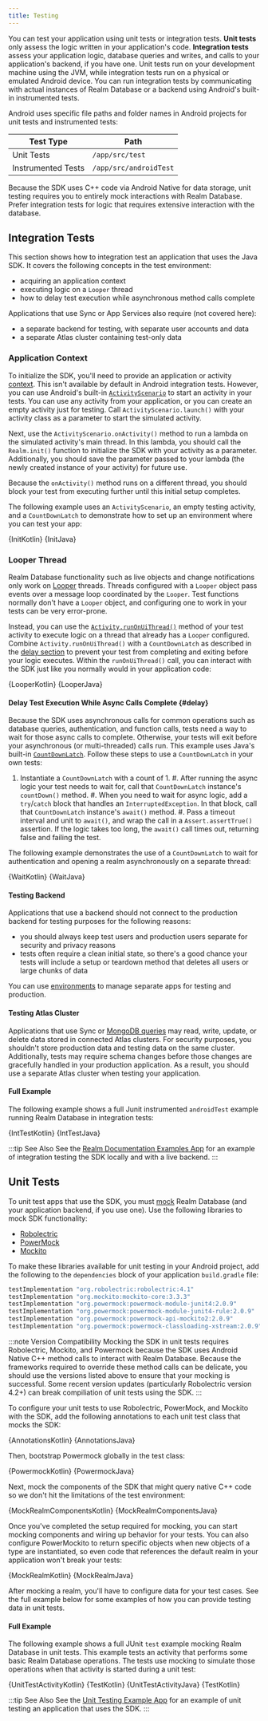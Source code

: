 ```yaml
---
title: Testing
---
```



You can test your application using unit tests or integration tests.
**Unit tests** only assess the logic written in your application's code.
**Integration tests** assess your application logic, database queries and
writes, and calls to your application's backend, if you have one. Unit tests
run on your development machine using the JVM, while integration tests
run on a physical or emulated Android device. You can run integration
tests by communicating with actual instances of Realm Database
or a backend using Android's built-in instrumented tests.

Android uses specific file paths and folder names in Android projects
for unit tests and instrumented tests:

| Test Type          | Path                   |
| ------------------ | ---------------------- |
| Unit Tests         | `/app/src/test`        |
| Instrumented Tests | `/app/src/androidTest` |

Because the SDK uses C++ code via Android Native for data
storage, unit testing requires you to entirely mock interactions with
Realm Database. Prefer integration tests for logic that requires
extensive interaction with the database.

## Integration Tests

This section shows how to integration test an application that uses
the Java SDK. It covers the following concepts in the test
environment:

- acquiring an application context
- executing logic on a `Looper` thread
- how to delay test execution while asynchronous method calls complete

Applications that use Sync or App Services also require (not
covered here):

- a separate backend for testing, with separate user accounts
  and data
- a separate Atlas cluster containing test-only data

### Application Context

To initialize the SDK, you'll need to provide an application or activity
[context](https://developer.android.com/reference/android/content/Context).
This isn't available by default in Android integration tests. However,
you can use Android's built-in [`ActivityScenario`](https://developer.android.com/reference/androidx/test/core/app/ActivityScenario)
to start an activity in your tests. You can use any activity from
your application, or you can create an empty activity just for testing.
Call `ActivityScenario.launch()` with your activity class as a
parameter to start the simulated activity.

Next, use the `ActivityScenario.onActivity()` method to run a lambda
on the simulated activity's main thread. In this lambda, you should call
the `Realm.init()` function to initialize the SDK with your activity
as a parameter. Additionally, you should save the parameter passed to
your lambda (the newly created instance of your activity) for future
use.

Because the `onActivity()` method runs on a different thread, you
should block your test from executing further until this initial setup
completes.

The following example uses an `ActivityScenario`, an empty testing
activity, and a `CountDownLatch` to demonstrate how to set up an
environment where you can test your app:

<Tabs groupId="java-sdk-languages">
  <TabItem value="kotlin" label="Kotlin">
    <CodeBlock language="kotlin">{InitKotlin}</CodeBlock>
  </TabItem>
  <TabItem value="java" label="Java">
    <CodeBlock language="java">{InitJava}</CodeBlock>
  </TabItem>
</Tabs>

### Looper Thread

Realm Database functionality such as live objects and change notifications only
work on [Looper](https://developer.android.com/reference/android/os/Looper) threads.
Threads configured with a `Looper` object pass events over a message
loop coordinated by the `Looper`. Test functions normally don't have
a `Looper` object, and configuring one to work in your tests can be
very error-prone.

Instead, you can use the [`Activity.runOnUiThread()`](<https://developer.android.com/reference/android/app/Activity#runOnUiThread(java.lang.Runnable)>)
method of your test activity to execute logic on a thread that already
has a `Looper` configured. Combine `Activity.runOnUiThread()` with
a `CountDownLatch` as described in the [delay section](#delay)
to prevent your test from completing
and exiting before your logic executes. Within the `runOnUiThread()`
call, you can interact with the SDK just like you normally would in your
application code:

<Tabs groupId="java-sdk-languages">
  <TabItem value="kotlin" label="Kotlin">
    <CodeBlock language="kotlin">{LooperKotlin}</CodeBlock>
  </TabItem>
  <TabItem value="java" label="Java">
    <CodeBlock language="java">{LooperJava}</CodeBlock>
  </TabItem>
</Tabs>

#### Delay Test Execution While Async Calls Complete {#delay}

Because the SDK uses asynchronous calls for common operations such as
database queries, authentication, and function calls, tests need a way
to wait for those async calls to complete. Otherwise, your tests will
exit before your asynchronous (or multi-threaded) calls run. This example
uses Java's built-in [`CountDownLatch`](https://docs.oracle.com/en/java/javase/11/docs/api/java.base/java/util/concurrent/CountDownLatch.html).
Follow these steps to use a `CountDownLatch` in your own tests:

1. Instantiate a `CountDownLatch` with a count of 1.
   #. After running the async logic your test needs to wait for, call that
   `CountDownLatch` instance's `countDown()` method.
   #. When you need to wait for async logic, add a `try`/`catch` block
   that handles an `InterruptedException`. In that block,
   call that `CountDownLatch` instance's `await()` method.
   #. Pass a timeout interval and unit to `await()`, and wrap
   the call in a `Assert.assertTrue()` assertion. If the logic takes
   too long, the `await()` call times out, returning false and failing
   the test.

The following example demonstrates the use of a `CountDownLatch` to
wait for authentication and opening a realm asynchronously on a separate
thread:

<Tabs groupId="java-sdk-languages">
  <TabItem value="kotlin" label="Kotlin">
    <CodeBlock language="kotlin">{WaitKotlin}</CodeBlock>
  </TabItem>
  <TabItem value="java" label="Java">
    <CodeBlock language="java">{WaitJava}</CodeBlock>
  </TabItem>
</Tabs>

#### Testing Backend

Applications that use a backend should not connect to the
production backend for testing purposes for the following reasons:

- you should always keep test users and production users separate
  for security and privacy reasons
- tests often require a clean initial state, so there's a good chance
  your tests will include a setup or teardown method that deletes all
  users or large chunks of data

You can use [environments](https://www.mongodb.com/docs/realm/manage-apps/configure/config/environments/#std-label-appconfig-environment)
to manage separate apps for testing and production.

#### Testing Atlas Cluster

Applications that use Sync or [MongoDB queries](/sdk/java/app-services/mongodb/overview)
may read, write, update, or delete data
stored in connected Atlas clusters. For security purposes, you shouldn't
store production data and testing data on the same cluster. Additionally,
tests may require schema changes before those changes are gracefully
handled in your production application. As a result, you should use a
separate Atlas cluster when testing your application.

#### Full Example

The following example shows a full Junit instrumented `androidTest`
example running Realm Database in integration tests:

<Tabs groupId="java-sdk-languages">
  <TabItem value="kotlin" label="Kotlin">
    <CodeBlock language="kotlin">{IntTestKotlin}</CodeBlock>
  </TabItem>
  <TabItem value="java" label="Java">
    <CodeBlock language="java">{IntTestJava}</CodeBlock>
  </TabItem>
</Tabs>

:::tip See Also
See the [Realm Documentation Examples App](https://github.com/mongodb/docs-realm/tree/master/examples/java)
for an example of integration testing the SDK locally and with a live backend.
:::

## Unit Tests

To unit test apps that use the SDK,
you must [mock](https://en.wikipedia.org/wiki/Mock_object) Realm Database
(and your application backend, if you use one). Use the following
libraries to mock SDK functionality:

- [Robolectric](http://robolectric.org/)
- [PowerMock](https://powermock.github.io/)
- [Mockito](https://site.mockito.org/)

To make these libraries available for unit testing in your Android project,
add the following to the `dependencies` block of your application
`build.gradle` file:

```groovy
testImplementation "org.robolectric:robolectric:4.1"
testImplementation "org.mockito:mockito-core:3.3.3"
testImplementation "org.powermock:powermock-module-junit4:2.0.9"
testImplementation "org.powermock:powermock-module-junit4-rule:2.0.9"
testImplementation "org.powermock:powermock-api-mockito2:2.0.9"
testImplementation "org.powermock:powermock-classloading-xstream:2.0.9"
```

:::note Version Compatibility
Mocking the SDK in unit tests requires Robolectric, Mockito, and
Powermock because the SDK uses Android Native C++ method calls to
interact with Realm Database. Because the frameworks required to
override these method calls can be delicate, you should use the
versions listed above to ensure that your mocking is successful. Some
recent version updates (particularly Robolectric version 4.2+) can
break compiliation of unit tests using the SDK.
:::

To configure your unit tests to use Robolectric, PowerMock, and Mockito
with the SDK, add the following annotations to each unit test class that
mocks the SDK:

<Tabs groupId="java-sdk-languages">
  <TabItem value="kotlin" label="Kotlin">
    <CodeBlock language="kotlin">{AnnotationsKotlin}</CodeBlock>
  </TabItem>
  <TabItem value="java" label="Java">
    <CodeBlock language="java">{AnnotationsJava}</CodeBlock>
  </TabItem>
</Tabs>

Then, bootstrap Powermock globally in the test class:

<Tabs groupId="java-sdk-languages">
  <TabItem value="kotlin" label="Kotlin">
    <CodeBlock language="kotlin">{PowermockKotlin}</CodeBlock>
  </TabItem>
  <TabItem value="java" label="Java">
    <CodeBlock language="java">{PowermockJava}</CodeBlock>
  </TabItem>
</Tabs>

Next, mock the components of the SDK that might query native C++ code
so we don't hit the limitations of the test environment:

<Tabs groupId="java-sdk-languages">
  <TabItem value="kotlin" label="Kotlin">
    <CodeBlock language="kotlin">{MockRealmComponentsKotlin}</CodeBlock>
  </TabItem>
  <TabItem value="java" label="Java">
    <CodeBlock language="java">{MockRealmComponentsJava}</CodeBlock>
  </TabItem>
</Tabs>

Once you've completed the setup required for mocking, you can start
mocking components and wiring up behavior for your tests. You can also
configure PowerMockito to return specific objects when new objects of
a type are instantiated, so even code that references the default
realm in your application won't break your tests:

<Tabs groupId="java-sdk-languages">
  <TabItem value="kotlin" label="Kotlin">
    <CodeBlock language="kotlin">{MockRealmKotlin}</CodeBlock>
  </TabItem>
  <TabItem value="java" label="Java">
    <CodeBlock language="java">{MockRealmJava}</CodeBlock>
  </TabItem>
</Tabs>

After mocking a realm, you'll have to configure data for your test
cases. See the full example below for some examples of how you can
provide testing data in unit tests.

#### Full Example

The following example shows a full JUnit `test`
example mocking Realm Database in unit tests. This example tests
an activity that performs some basic Realm Database operations.
The tests use mocking to simulate those operations when that activity is
started during a unit test:

<Tabs groupId="java-sdk-languages">
  <TabItem value="kotlin" label="Kotlin">
    <CodeBlock language="kotlin">{UnitTestActivityKotlin}</CodeBlock>
    <CodeBlock language="kotlin">{TestKotlin}</CodeBlock>
  </TabItem>
  <TabItem value="java" label="Java">
    <CodeBlock language="java">{UnitTestActivityJava}</CodeBlock>
    <CodeBlock language="kotlin">{TestKotlin}</CodeBlock>
  </TabItem>
</Tabs>

:::tip See Also
See the [Unit Testing Example App](https://github.com/realm/realm-java/tree/master/examples/unitTestExample)
for an example of unit testing an application that uses the SDK.
:::
